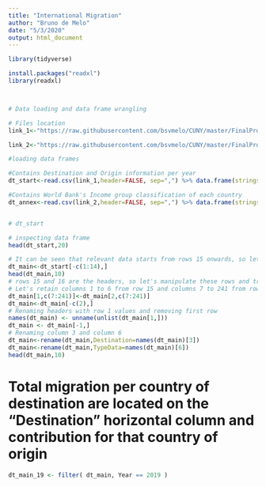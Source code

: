 ```yaml
---
title: "International Migration"
author: "Bruno de Melo"
date: "5/3/2020"
output: html_document
---
```


```r
library(tidyverse)

install.packages("readxl")
library(readxl)



# Data loading and data frame wrangling

# Files location
link_1<-"https://raw.githubusercontent.com/bsvmelo/CUNY/master/FinalProject/Table%201.csv"

link_2<-"https://raw.githubusercontent.com/bsvmelo/CUNY/master/FinalProject/ANNEX.csv"

#loading data frames

#Contains Destination and Origin information per year
dt_start<-read.csv(link_1,header=FALSE, sep=",") %>% data.frame(stringsAsFactors = FALSE)

#Contains World Bank's Income group classification of each country 
dt_annex<-read.csv(link_2,header=FALSE, sep=",") %>% data.frame(stringsAsFactors = FALSE)


# dt_start

# inspecting data frame
head(dt_start,20)

# It can be seen that relevant data starts from rows 15 onwards, so let's remove first 14 rows
dt_main<-dt_start[-c(1:14),]
head(dt_main,10)
# rows 15 and 16 are the headers, so let's manipulate these rows and transform them into headers
# Let's retain columns 1 to 6 from row 15 and columns 7 to 241 from row 16
dt_main[1,c(7:241)]<-dt_main[2,c(7:241)]
dt_main<-dt_main[-c(2),] 
# Renaming headers with row 1 values and removing first row
names(dt_main) <- unname(unlist(dt_main[1,]))
dt_main <- dt_main[-1,]
# Renaming column 3 and column 6
dt_main<-rename(dt_main,Destination=names(dt_main)[3])
dt_main<-rename(dt_main,TypeData=names(dt_main)[6])
head(dt_main,10)

```

# Total migration per country of destination are located on the "Destination" horizontal column and contribution for that country of origin

```r
dt_main_19 <- filter( dt_main, Year == 2019 )
```

